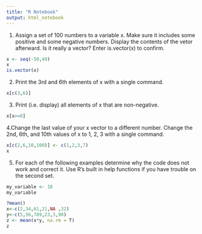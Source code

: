 ```yaml
---
title: "R Notebook"
output: html_notebook
---
```


1. Assign a set of 100 numbers to a variable x. Make sure it includes some positive and some negative numbers. Display the contents of the vetor afterward. Is it really a vector? Enter is.vector(x) to confirm.

```r
x <- seq(-50,49)
x
is.vector(x)
```

2. Print the 3rd and 6th elements of x with a single command.

```r
x[c(3,6)]
```

3. Print (i.e. display) all elements of x that are non-negative.

```r
x[x>=0]
```

4.Change the last value of your x vector to a different number. Change the 2nd, 6th, and 10th values of x to 1, 2, 3 with a single command.
    
```r
x[c(2,6,10,100)] <- c(1,2,3,7)
x
```

5. For each of the following examples determine why the code does not work and correct it. Use R's built in help functions if you have trouble on the second set.
```r
my_variable <- 10
my_varıable
```

```r
?mean()
x<-c(2,34,61,21,NA ,32)
y<-c(5,56,789,23,3,90)
z <- mean(x*y, na.rm = T)
z
```